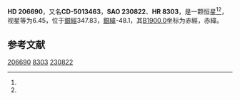 {{Starbox begin
| name = HD 206690
}}
{{Starbox observe
| epoch = [[J2000.0|J2000.0]]
| constell = {{星座名待查}}<ref name=SIMBAD>{{cite web
 | url=http://simbad.u-strasbg.fr/simbad/sim-id?Ident=HR+8303
 | title =Pulsating variable Star
 | publisher=Centre de Données astronomiques de Strasbourg
 | work=SIMBAD
 | accessdate=2012-07-13}}</ref><ref name=DATA>{{cite web
 | url=http://vizier.u-strasbg.fr/viz-bin/VizieR-5?-out.add=.&-source=5050&-corr=PK=HR&-out.max=9999&HR=8303
 | title=VizieR Detailed Page
 | accessdate=2012-07-13
 | archive-date=2016-03-05
 | archive-url=https://web.archive.org/web/20160305033007/http://vizier.u-strasbg.fr/viz-bin/VizieR-5?-out.add=.&-source=5050&-corr=PK=HR&-out.max=9999&HR=8303
 | dead-url=no
 }}</ref>
| 星官 = 
| ra = {{RA|21|45|19}}<ref name=SIMBAD /><ref name=DATA />
| dec = {{DEC|-49|29|55}}<ref name=SIMBAD /><ref name=DATA />
| appmag_v = 6.45<ref name=SIMBAD /><ref name=DATA />
}}
{{Starbox character
| class = K1III<ref name=SIMBAD /><ref name=DATA />
| b-v = 1.15<ref name=SIMBAD /><ref name=DATA />
| u-b = <ref name=SIMBAD /><ref name=DATA />
| r-i = <ref name=SIMBAD /><ref name=DATA />
| variable = 
}}
{{Starbox astrometry
| radial_v = 
| prop_mo_ra = -51
| parallax = 
| p_error = 
}}
{{Starbox catalog
| names =CD-5013463，[[SAO星表|SAO]] 230822，[[HD星表|HD]] 206690，[[HR星表|HR]] 8303}}
{{Starbox reference |Simbad=HR+8303}}
{{Starbox end}}

'''HD 206690'''，又名'''CD-5013463'''，'''SAO 230822'''、'''HR 8303'''，是一颗恒星<ref name=SIMBAD /><ref name=DATA />，视星等为6.45，位于[[銀道座標系|銀經]]347.83，[[銀道座標系|銀緯]]-48.1，其[[B1900.0|B1900.0]]坐标为赤經{{RA|21|38|41.2}}，赤緯{{DEC|-49|-48.1|33}}。

== 参考文献 ==
{{reflist}}

{{star-stub}}

[[Category:HD和HDE天體|206690]]
[[Category:HR天體|8303]]
[[Category:SAO天體|230822]]